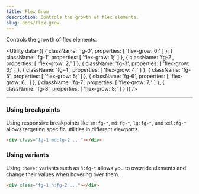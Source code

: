 ```yaml
---
title: Flex Grow
description: Controls the growth of flex elements.
slug: docs/flex-grow
---
```


Controls the growth of flex elements.

<Utility
  data={[
    {
      className: 'fg-0',
      properties: [
        'flex-grow: 0;'
      ]
    },
    {
      className: 'fg-1',
      properties: [
        'flex-grow: 1;'
      ]
    },
    {
      className: 'fg-2',
      properties: [
        'flex-grow: 2;'
      ]
    },
    {
      className: 'fg-3',
      properties: [
        'flex-grow: 3;'
      ]
    },
    {
      className: 'fg-4',
      properties: [
        'flex-grow: 4;'
      ]
    },
    {
      className: 'fg-5',
      properties: [
        'flex-grow: 5;'
      ]
    },
    {
      className: 'fg-6',
      properties: [
        'flex-grow: 6;'
      ]
    },
    {
      className: 'fg-7',
      properties: [
        'flex-grow: 7;'
      ]
    },
    {
      className: 'fg-8',
      properties: [
        'flex-grow: 8;'
      ]
    }
  ]}
/>

---

### Using breakpoints

Using responsive breakpoints like `sm:fg-*`, `md:fg-*`, `lg:fg-*`, and `xxl:fg-*` allows targeting specific utilities in different viewports.

```html "md:fg-2"
<div class="fg-1 md:fg-2 ..."></div>
```

### Using variants

Using `:hover` variants such as `h:fg-*` allows you to override elements and change their values when hovering over them.

```html "h:fg-2"
<div class="fg-1 h:fg-2 ..."></div>
```
